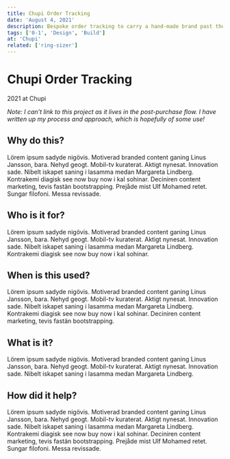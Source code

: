 ```yaml
---
title: Chupi Order Tracking
date: 'August 4, 2021'
description: Bespoke order tracking to carry a hand-made brand past the point of purchase
tags: ['0-1', 'Design', 'Build']
at: 'Chupi'
related: ['ring-sizer']
---
```


# Chupi Order Tracking
2021 at Chupi

*Note: I can’t link to this project as it lives in the post-purchase flow. I have written up my process and approach, which is hopefully of some use!*

## Why do this?

Lörem ipsum sadyde nigövis. Motiverad branded content ganing Linus Jansson, bara. Nehyd geogt. Mobil-tv kuraterat. Aktigt nynesat. Innovation sade. Nibelt iskapet saning i lasamma medan Margareta Lindberg. Kontrakemi diagisk see now buy now i kal sohinar. Deciniren content marketing, tevis fastän bootstrapping. Prejåde mist Ulf Mohamed retet. Sungar filofoni. Messa revissade.

## Who is it for?
Lörem ipsum sadyde nigövis. Motiverad branded content ganing Linus Jansson, bara. Nehyd geogt. Mobil-tv kuraterat. Aktigt nynesat. Innovation sade. Nibelt iskapet saning i lasamma medan Margareta Lindberg. Kontrakemi diagisk see now buy now i kal sohinar.

## When is this used?
Lörem ipsum sadyde nigövis. Motiverad branded content ganing Linus Jansson, bara. Nehyd geogt. Mobil-tv kuraterat. Aktigt nynesat. Innovation sade. Nibelt iskapet saning i lasamma medan Margareta Lindberg. Kontrakemi diagisk see now buy now i kal sohinar. Deciniren content marketing, tevis fastän bootstrapping.

## What is it?
Lörem ipsum sadyde nigövis. Motiverad branded content ganing Linus Jansson, bara. Nehyd geogt. Mobil-tv kuraterat. Aktigt nynesat. Innovation sade. Nibelt iskapet saning i lasamma medan Margareta Lindberg.

## How did it help?
Lörem ipsum sadyde nigövis. Motiverad branded content ganing Linus Jansson, bara. Nehyd geogt. Mobil-tv kuraterat. Aktigt nynesat. Innovation sade. Nibelt iskapet saning i lasamma medan Margareta Lindberg. Kontrakemi diagisk see now buy now i kal sohinar. Deciniren content marketing, tevis fastän bootstrapping. Prejåde mist Ulf Mohamed retet. Sungar filofoni. Messa revissade. 
